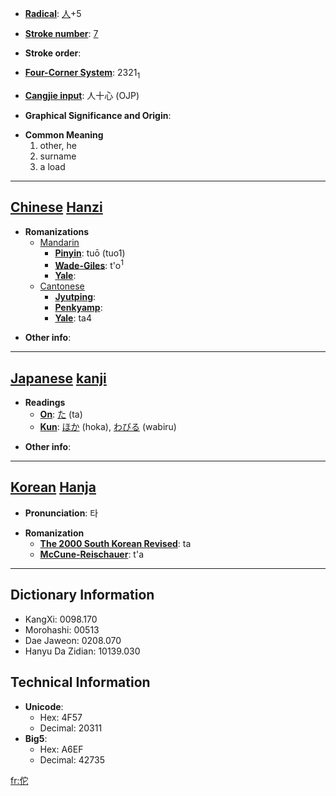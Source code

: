 * '''[[Wiktionary:Chinese radical index| Radical]]''': [[Wiktionary:Chinese radical index 人|人]]+5

* '''[[Wiktionary:Chinese total strokes index|Stroke number]]''': [[Wiktionary:Chinese total strokes index 7|7]]

* '''Stroke order''': 

* '''[[Wiktionary:Chinese four corner index|Four-Corner System]]''': 2321<sub>1</sub>

* '''[[Wiktionary:Chinese Cangjie index|Cangjie input]]''': 人十心 (OJP)

* '''Graphical Significance and Origin''': 

* '''Common Meaning'''
*#other, he
*# surname
*# a load


----

== [[Chinese]] [[Hanzi]] ==

* '''Romanizations'''
** [[Mandarin]]
*** '''[[Pinyin]]''': tuō (tuo1)
*** '''[[Wade-Giles]]''': t'o<sup>1</sup>
*** '''[[Yale]]''': 
**[[Cantonese]]
***'''[[Jyutping]]''':
***'''[[Penkyamp]]''': 
***'''[[Yale]]''': ta4

* '''Other info''': 

----

== [[Japanese]] [[kanji]] ==

* '''Readings'''
** '''[[On]]''': [[た]] (ta)
** '''[[Kun]]''': [[ほか]] (hoka), [[わびる]] (wabiru)

* '''Other info''':  

----

== [[Korean]] [[Hanja]] ==

* '''Pronunciation''': 타

* '''Romanization'''
** '''[[The 2000 South Korean Revised Romanization|The 2000 South Korean Revised]]''': ta
** '''[[McCune-Reischauer]]''': t'a

----

== Dictionary Information ==

* KangXi: 0098.170
* Morohashi: 00513
* Dae Jaweon: 0208.070
* Hanyu Da Zidian: 10139.030

== Technical Information ==

* '''Unicode''':
** Hex: 4F57
** Decimal: 20311
* '''Big5''':
** Hex: A6EF
** Decimal: 42735
[[fr:佗]]